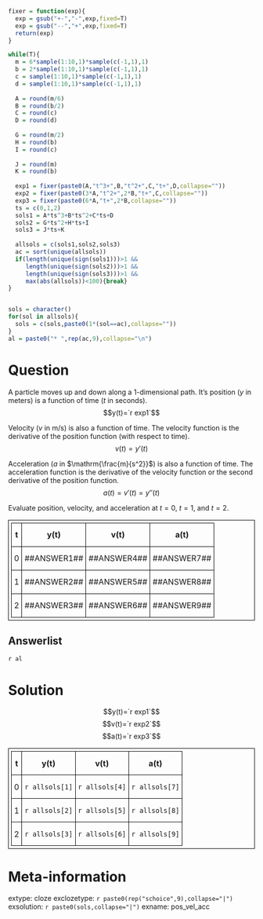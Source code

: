 ```r
fixer = function(exp){
  exp = gsub("+-","-",exp,fixed=T)
  exp = gsub("--","+",exp,fixed=T)
  return(exp)
}

while(T){
  m = 6*sample(1:10,1)*sample(c(-1,1),1)
  b = 2*sample(1:10,1)*sample(c(-1,1),1)
  c = sample(1:10,1)*sample(c(-1,1),1)
  d = sample(1:10,1)*sample(c(-1,1),1)
  
  A = round(m/6)
  B = round(b/2)
  C = round(c)
  D = round(d)
  
  G = round(m/2)
  H = round(b)
  I = round(c)
  
  J = round(m)
  K = round(b)
  
  exp1 = fixer(paste0(A,"t^3+",B,"t^2+",C,"t+",D,collapse=""))
  exp2 = fixer(paste0(3*A,"t^2+",2*B,"t+",C,collapse=""))
  exp3 = fixer(paste0(6*A,"t+",2*B,collapse=""))
  ts = c(0,1,2)
  sols1 = A*ts^3+B*ts^2+C*ts+D
  sols2 = G*ts^2+H*ts+I
  sols3 = J*ts+K
  
  allsols = c(sols1,sols2,sols3)
  ac = sort(unique(allsols))
  if(length(unique(sign(sols1)))>1 && 
     length(unique(sign(sols2)))>1 && 
     length(unique(sign(sols3)))>1 &&
     max(abs(allsols))<100){break}
}


sols = character()
for(sol in allsols){
  sols = c(sols,paste0(1*(sol==ac),collapse=""))
}
al = paste0("* ",rep(ac,9),collapse="\n")


```

Question
========

A particle moves up and down along a 1-dimensional path. It's position ($y$ in meters) is a function of time ($t$ in seconds).
$$y(t)=`r exp1`$$

Velocity ($v$ in m/s) is also a function of time. The velocity function is the derivative of the position function (with respect to time).
$$v(t) = y'(t)$$

Acceleration ($a$ in $\mathrm{\frac{m}{s^2}}$) is also a function of time. The acceleration function is the derivative of the velocity function or the second derivative of the position function.
$$a(t)=v'(t)=y''(t)$$

Evaluate position, velocity, and acceleration at $t=0$, $t=1$, and $t=2$.

<style>
select.question_input {
width: 5em;
}
tr {height: 3em;}

table, th, td {
  border:1px solid black;
  padding:5px;
}
</style>


<table>
<tr>
    <th>t</th>
    <th>y(t)</th>
    <th>v(t)</th>
    <th>a(t)</th>
</tr>
<tr>
  <td>0</td>
  <td>##ANSWER1##</td>
  <td>##ANSWER4##</td>
  <td>##ANSWER7##</td>
</tr>
<tr>
  <td>1</td>
  <td>##ANSWER2##</td>
  <td>##ANSWER5##</td>
  <td>##ANSWER8##</td>
</tr>
<tr>
  <td>2</td>
  <td>##ANSWER3##</td>
  <td>##ANSWER6##</td>
  <td>##ANSWER9##</td>
</tr>
</table>


Answerlist
--------

`r al`


Solution
========


$$y(t)=`r exp1`$$
$$v(t)=`r exp2`$$
$$a(t)=`r exp3`$$

<style>
select.question_input {
width: 5em;
}
tr {height: 3em;}

table, th, td {
  border:1px solid black;
  padding:5px;
}
</style>

<table>
<tr>
    <th>t</th>
    <th>y(t)</th>
    <th>v(t)</th>
    <th>a(t)</th>
</tr>
<tr>
  <td>0</td>
  <td>`r allsols[1]`</td>
  <td>`r allsols[4]`</td>
  <td>`r allsols[7]`</td>
</tr>
<tr>
  <td>1</td>
  <td>`r allsols[2]`</td>
  <td>`r allsols[5]`</td>
  <td>`r allsols[8]`</td>
</tr>
<tr>
  <td>2</td>
  <td>`r allsols[3]`</td>
  <td>`r allsols[6]`</td>
  <td>`r allsols[9]`</td>
</tr>
</table>



Meta-information
============
extype: cloze
exclozetype: `r paste0(rep("schoice",9),collapse="|")`
exsolution: `r paste0(sols,collapse="|")`
exname: pos_vel_acc